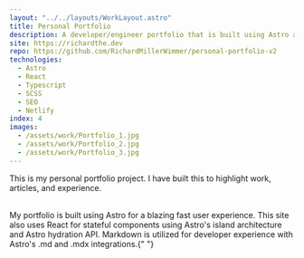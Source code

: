 ```yaml
---
layout: "../../layouts/WorkLayout.astro"
title: Personal Portfolio
description: A developer/engineer portfolio that is built using Astro and React for a blazing fast static site experience.
site: https://richardthe.dev
repo: https://github.com/RichardMillerWimmer/personal-portfolio-v2
technologies:
  - Astro
  - React
  - Typescript
  - SCSS
  - SEO
  - Netlify
index: 4
images:
  - /assets/work/Portfolio_1.jpg
  - /assets/work/Portfolio_2.jpg
  - /assets/work/Portfolio_3.jpg
---
```


This is my personal portfolio project. I have built this to highlight work, articles, and experience.

<br />
My portfolio is built using Astro for a blazing fast user experience. This site also
uses React for stateful components using Astro's island architecture and Astro hydration
API. Markdown is utilized for developer experience with Astro's .md and .mdx integrations.{" "}
